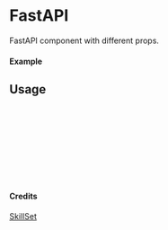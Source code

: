 
<Meta of={FastAPI} title="SkillSet/FastAPI" />

# FastAPI

FastAPI component with different props.

#### Example

<Canvas of={FastAPI.Primary} />

## Usage

```ts
import { FastAPI } from "yadl-ui";

const Example = () => {
  return (
      <FastAPI />
  );
};

export default Example;
```

#### Credits
[SkillSet](https://skillicons.dev)
